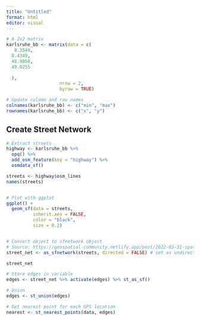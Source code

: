 ```yaml
---
title: "Untitled"
format: html
editor: visual
---
```


```r
# A 2x2 matrix
karlsruhe_bb <- matrix(data = c(
   8.3549,
  8.4349,
  48.9868,
  49.0255
 
  ),
                    nrow = 2,
                    byrow = TRUE)

# Update column and row names
colnames(karlsruhe_bb) <- c("min", "max")
rownames(karlsruhe_bb) <- c("x", "y")
```

## Create Street Network
```r
# Extract streets
highway <- karlsruhe_bb %>%
  opq() %>%
  add_osm_feature(key = "highway") %>%
  osmdata_sf()

streets <- highway$osm_lines
names(streets)


# Plot with ggplot
ggplot() +
  geom_sf(data = streets,
          inherit.aes = FALSE,
          color = "black",
          size = 0.2)


# Convert object to sfnetwork object
# Source: https://geospatial-community.netlify.app/post/2022-03-31-spatial-networks/
street_net <- as_sfnetwork(streets, directed = FALSE) # set as undirected

street_net
```

```r
# Store edges in variable
edges <- street_net %>% activate(edges) %>% st_as_sf()

# Union
edges <- st_union(edges)

# Get nearest point for each GPS location
nearest <- st_nearest_points(data, edges)



```


